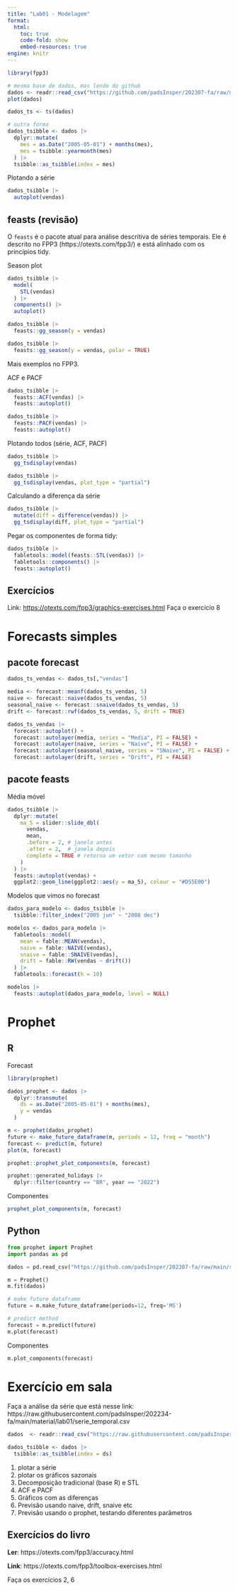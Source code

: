 ```yaml
---
title: "Lab01 - Modelagem"
format:
  html:
    toc: true
    code-fold: show
    embed-resources: true
engine: knitr
---
```


```r
library(fpp3)

# mesma base de dados, mas lendo do github
dados <- readr::read_csv("https://github.com/padsInsper/202307-fa/raw/main/dados_lab01.csv")
plot(dados)

dados_ts <- ts(dados)

# outra forma
dados_tsibble <- dados |>
  dplyr::mutate(
    mes = as.Date("2005-05-01") + months(mes),
    mes = tsibble::yearmonth(mes)
  ) |>
  tsibble::as_tsibble(index = mes)

```

Plotando a série

```r
dados_tsibble |>
  autoplot(vendas)
```

## feasts (revisão)

O `feasts` é o pacote atual para análise descritiva de séries temporais. Ele é descrito no FPP3 (https://otexts.com/fpp3/) e está alinhado com os princípios tidy.

Season plot

```r
dados_tsibble |>
  model(
    STL(vendas)
  ) |>
  components() |>
  autoplot()
```

```r
dados_tsibble |>
  feasts::gg_season(y = vendas)
```

```r
dados_tsibble |>
  feasts::gg_season(y = vendas, polar = TRUE)
```

Mais exemplos no FPP3.

ACF e PACF

```r
dados_tsibble |>
  feasts::ACF(vendas) |>
  feasts::autoplot()
```

```r
dados_tsibble |>
  feasts::PACF(vendas) |>
  feasts::autoplot()
```

Plotando todos (série, ACF, PACF)

```r
dados_tsibble |>
  gg_tsdisplay(vendas)
```

```r
dados_tsibble |>
  gg_tsdisplay(vendas, plot_type = "partial")
```

Calculando a diferença da série

```r
dados_tsibble |>
  mutate(diff = difference(vendas)) |>
  gg_tsdisplay(diff, plot_type = "partial")
```

Pegar os componentes de forma tidy:

```r
dados_tsibble |>
  fabletools::model(feasts::STL(vendas)) |>
  fabletools::components() |>
  feasts::autoplot()
```

## Exercícios

Link: <https://otexts.com/fpp3/graphics-exercises.html> Faça o exercício 8

# Forecasts simples

## pacote forecast

```r
dados_ts_vendas <- dados_ts[,"vendas"]

media <- forecast::meanf(dados_ts_vendas, 5)
naive <- forecast::naive(dados_ts_vendas, 5)
seasonal_naive <- forecast::snaive(dados_ts_vendas, 5)
drift <- forecast::rwf(dados_ts_vendas, 5, drift = TRUE)
```

```r
dados_ts_vendas |>
  forecast::autoplot() +
  forecast::autolayer(media, series = "Media", PI = FALSE) +
  forecast::autolayer(naive, series = "Naive", PI = FALSE) +
  forecast::autolayer(seasonal_naive, series = "SNaive", PI = FALSE) +
  forecast::autolayer(drift, series = "Drift", PI = FALSE)
```

## pacote feasts

Média móvel

```r
dados_tsibble |>
  dplyr::mutate(
    ma_5 = slider::slide_dbl(
      vendas,
      mean,
      .before = 2, # janela antes
      .after = 2,  # janela depois
      complete = TRUE # retorna um vetor com mesmo tamanho
    )
  ) |>
  feasts::autoplot(vendas) +
  ggplot2::geom_line(ggplot2::aes(y = ma_5), colour = "#D55E00")
```

Modelos que vimos no forecast

```r
dados_para_modelo <- dados_tsibble |>
  tsibble::filter_index("2005 jun" ~ "2008 dec")

modelos <- dados_para_modelo |>
  fabletools::model(
    mean = fable::MEAN(vendas),
    naive = fable::NAIVE(vendas),
    snaive = fable::SNAIVE(vendas),
    drift = fable::RW(vendas ~ drift())
  ) |>
  fabletools::forecast(h = 10)

modelos |>
  feasts::autoplot(dados_para_modelo, level = NULL)
```

# Prophet

## R

Forecast

```r
library(prophet)

dados_prophet <- dados |>
  dplyr::transmute(
    ds = as.Date("2005-05-01") + months(mes),
    y = vendas
  )

m <- prophet(dados_prophet)
future <- make_future_dataframe(m, periods = 12, freq = "month")
forecast <- predict(m, future)
plot(m, forecast)

prophet::prophet_plot_components(m, forecast)
```

```r

prophet::generated_holidays |>
  dplyr::filter(country == "BR", year == "2022")

```

Componentes

```r
prophet_plot_components(m, forecast)
```

## Python

```python
from prophet import Prophet
import pandas as pd

dados = pd.read_csv("https://github.com/padsInsper/202307-fa/raw/main/serie_temporal.csv")
```

```python
m = Prophet()
m.fit(dados)

# make future dataframe
future = m.make_future_dataframe(periods=12, freq='MS')

# predict method
forecast = m.predict(future)
m.plot(forecast)
```

Componentes

```python
m.plot_components(forecast)
```

# Exercício em sala

Faça a análise da série que está nesse link: https://raw.githubusercontent.com/padsInsper/202234-fa/main/material/lab01/serie_temporal.csv

```r
dados  <- readr::read_csv("https://raw.githubusercontent.com/padsInsper/202234-fa/main/material/lab01/serie_temporal.csv")

dados_tsibble <- dados |>
  tsibble::as_tsibble(index = ds)
```

1.  plotar a série
2.  plotar os gráficos sazonais
3.  Decomposição tradicional (base R) e STL
4.  ACF e PACF
5.  Gráficos com as diferenças
6.  Previsão usando naive, drift, snaive etc
7.  Previsão usando o prophet, testando diferentes parâmetros

## Exercícios do livro

**Ler**: https://otexts.com/fpp3/accuracy.html

**Link**: https://otexts.com/fpp3/toolbox-exercises.html

Faça os exercícios 2, 6
